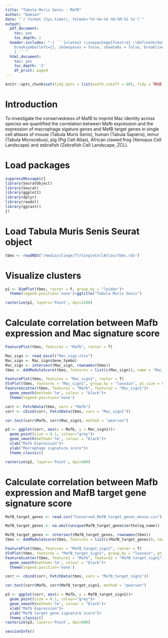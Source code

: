 ```yaml
---
title: "Tabula Muris Senis - MafB"
author: "Domien"
date: "`r format (Sys.time(), format='%Y-%m-%d %H:%M:%S %z')`"
output:
  pdf_document:
    toc: yes
    toc_depth: 2
  header-includes: "-| ```{=latex} \\usepackage{fvextra} \\DefineVerbatimEnvironment{Highlighting}{Verbatim}{
    breaksymbolleft={}, showspaces = false, showtabs = false, breaklines, commandchars=\\\\\\{\\}
    } ```"
  html_document:
    toc: yes
    toc_depth: '2'
    df_print: paged
---
```


```r
knitr::opts_chunk$set(tidy.opts = list(width.cutoff = 60), tidy = TRUE)
```

\newpage

# Introduction

To investigate the conservedness of MafB to imprint Mac identity across species we quantified the correlation between Mafb expression and the expression of macrophage sigature genes and MafB target genes in single cell atlases of mouse (Tabula Muris Senis), human (Tabula Sapiens), lemur (Tabula Microcebus), pig (Pig Cell Atlas), African clawed frog (Xenopus Cell Landscape) and zebrafish (Zebrafish Cell Landscape, ZCL).

# Load packages

```r
suppressMessages({
library(SeuratObject)
library(Seurat)
library(ggplot2)
library(dplyr)
library(readxl)
library(ggrastr)
})
```

# Load Tabula Muris Senis Seurat object

```r
tbms <- readRDS("/media/uliege/T7/SingleCellAtlas/tbms.rds")
```

# Visualize clusters

```r
p1 <- DimPlot(tbms, raster = F, group.by = "leiden")+
  theme(legend.position='none')+ggtitle("Tabula Muris Senis")

rasterize(p1, layers='Point', dpi=1200)
```

# Calculate correlation between Mafb expression and Mac signature score

```r
FeaturePlot(tbms, features = "Mafb", raster = T)
```

```r
Mac_sign <- read_excel("Mac_sign.xlsx")
Mac_sign <- Mac_sign$Gene_Symbol
Mac_sign <- intersect(Mac_sign, rownames(tbms))
tbms <- AddModuleScore(tbms, features = list(c(Mac_sign)), name = "Mac_sign")
```

```r
FeaturePlot(tbms, features = "Mac_sign1", raster = T)
VlnPlot(tbms, features = "Mac_sign1", group.by = "louvain", pt.size = 0)
FeatureScatter(tbms, feature1 = "Mafb", feature2 = "Mac_sign1")+
  geom_smooth(method='lm', colour = "black")+
  theme(legend.position='none')
```

```r
corr <- FetchData(tbms, vars = "Mafb") 
corr <- cbind(corr, FetchData(tbms, vars = "Mac_sign1"))

cor.test(corr$Mafb, corr$Mac_sign1, method = "pearson")
```

```r
p2 <- ggplot(corr, aes(x = Mafb, y = Mac_sign1))+
  geom_point(size = 0.1, colour="grey")+
  geom_smooth(method='lm', colour = "black")+
  xlab("Mafb Expression")+
  ylab("Macrophage signature score")+
  theme_classic()

rasterize(p2, layers='Point', dpi=600)
```

# Calculate correlation between Mafb expression and MafB target gene signature score

```r
MafB_target_genes <- read.csv("Conserved_MafB_target_genes_mouse.csv")

MafB_target_genes <- na.omit(unique(MafB_target_genes$ortholog_name))

MafB_target_genes <- intersect(MafB_target_genes, rownames(tbms))
tbms <- AddModuleScore(tbms, features = list(c(MafB_target_genes)), name = "MafB_target_sign")
```

```r
FeaturePlot(tbms, features = "MafB_target_sign1", raster = T)
VlnPlot(tbms, features = "MafB_target_sign1", group.by = "louvain", pt.size = 0)
FeatureScatter(tbms, feature1 = "Mafb", feature2 = "MafB_target_sign1")+
  geom_smooth(method='lm', colour = "black")+
  theme(legend.position='none')
```

```r
corr <- cbind(corr, FetchData(tbms, vars = "MafB_target_sign1"))

cor.test(corr$Mafb, corr$MafB_target_sign1, method = "pearson")
```

```r
p3 <- ggplot(corr, aes(x = Mafb, y = MafB_target_sign1))+
  geom_point(size = 0.1, colour="grey")+
  geom_smooth(method='lm', colour = "black")+
  xlab("Mafb Expression")+
  ylab("MafB target gene signature score")+
  theme_classic()
rasterize(p3, layers='Point', dpi=600)
```

```r
sessionInfo()
```

